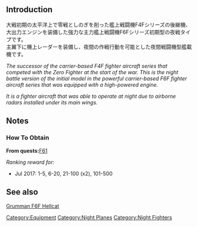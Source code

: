 {{Template:Equipmentinfo
|name = F6F-3N
|id = 254
|japanesename = F6F-3N
|icon = {{PurpleFighter}}
|type = Carrier-based Night Battle Fighter
|effect = {{AA}}+8 {{ASW}}+4 {{Hit}}+2 {{Evasion}}+3 {{LOS}}+2
|radius = 5
|scrap = {{Fuel}}2 {{Ammo}}3 {{Bauxite}}5
|image = <gallery type="slideshow" widths="360px" position="center" hideaddbutton="true">
Equipment254-1.png
Equipment254-2.png
Equipment254-3.png
Equipment254-4.png
</gallery>
}}

==Introduction==
大戦初期の太平洋上で零戦としのぎを削った艦上戦闘機F4Fシリーズの後継機、大出力エンジンを装備した強力な主力艦上戦闘機F6Fシリーズ初期型の夜戦タイプです。<br>
主翼下に機上レーダーを装備し、夜間の作戦行動を可能とした夜間戦闘機型艦載機です。

''The successor of the carrier-based F4F fighter aircraft series that competed with the Zero Fighter at the start of the war. This is the night battle version of the initial model in the powerful carrier-based F6F fighter aircraft series that was equipped with a high-powered engine.''

''It is a fighter aircraft that was able to operate at night due to airborne radars installed under its main wings.''

==Notes==
<div class="mw-collapsible"><h3>How To Obtain</h3>
<div class="mw-collapsible-content">
'''From quests: '''[[Quests#F61|F61]]

''Ranking reward for:''
* Jul 2017: 1-5, 6-20, 21-100 (x2), 101-500

</div></div>

==See also==
[[wikipedia:Grumman F6F Hellcat#F6F-3N|Grumman F6F Hellcat]]
{{Equipmentlist}}
[[Category:Equipment]]
[[Category:Night Planes]]
[[Category:Night Fighters]]